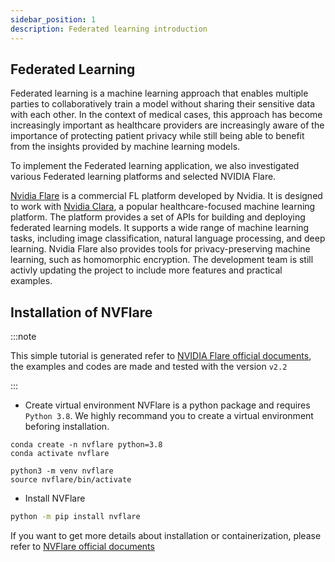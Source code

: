 ```yaml
---
sidebar_position: 1
description: Federated learning introduction
---
```


## Federated Learning

Federated learning is a machine learning approach that enables multiple parties to collaboratively train a model without sharing their sensitive data with each other. In the context of medical cases, this approach has become increasingly important as healthcare providers are increasingly aware of the importance of protecting patient privacy while still being able to benefit from the insights provided by machine learning models.

To implement the Federated learning application, we also investigated various Federated learning platforms and selected NVIDIA Flare.

[Nvidia Flare](https://developer.nvidia.com/flare) is a commercial FL platform developed by Nvidia. It is designed to work with [Nvidia Clara](https://developer.nvidia.com/industries/healthcare#:~:text=What%20is%20NVIDIA%20Clara%3F,delivery%20and%20accelerate%20drug%20discovery.), a popular healthcare-focused machine learning platform. The platform provides a set of APIs for building and deploying federated learning models. It supports a wide range of machine learning tasks, including image classification, natural language processing, and deep learning. Nvidia Flare also provides tools for privacy-preserving machine learning, such as homomorphic encryption. The development team is still activly updating the project to include more features and practical examples.


## Installation of NVFlare

:::note

This simple tutorial is generated refer to [NVIDIA Flare official documents](https://nvflare.readthedocs.io/en/stable/),
the examples and codes are made and tested with the version `v2.2`

:::

- Create virtual environment
NVFlare is a python package and requires `Python 3.8`. We highly recommand you to create a virtual environment beforing installation. 


<Tabs>
  <TabItem value="Anaconda" label="Anaconda" default>

    conda create -n nvflare python=3.8
    conda activate nvflare

  </TabItem>
  <TabItem value="Python" label="Python">

    python3 -m venv nvflare
    source nvflare/bin/activate

  </TabItem>
</Tabs>

- Install NVFlare
```bash
python -m pip install nvflare
```
If you want to get more details about installation or containerization, please refer to [NVFlare official documents](https://nvflare.readthedocs.io/en/stable/)

